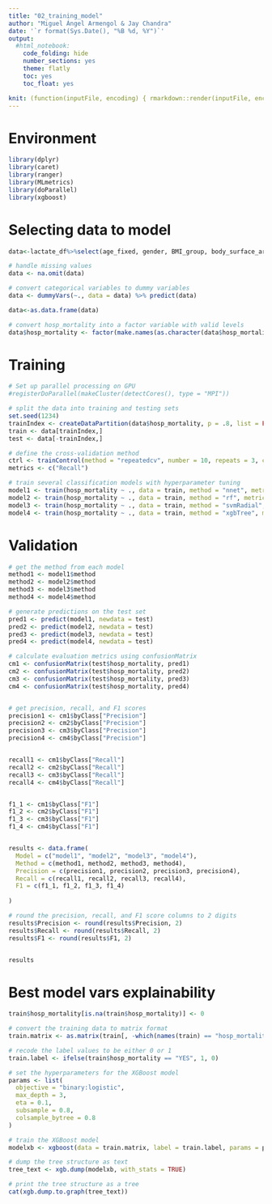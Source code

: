 ```yaml
---
title: "02_training_model"
author: "Miguel Ángel Armengol & Jay Chandra"
date: '`r format(Sys.Date(), "%B %d, %Y")`'
output:
  #html_notebook:
    code_folding: hide
    number_sections: yes
    theme: flatly
    toc: yes
    toc_float: yes

knit: (function(inputFile, encoding) { rmarkdown::render(inputFile, encoding = encoding, output_file = paste0(substr(inputFile,1,nchar(inputFile)-4)," ",Sys.Date(),'.html')) })
---
```



# Environment

```r
library(dplyr)
library(caret)
library(ranger)
library(MLmetrics)
library(doParallel)
library(xgboost)
```

# Selecting data to model

```r
data<-lactate_df%>%select(age_fixed, gender, BMI_group, body_surface_area, unitType, hospitalAdmitSource, hosp_mortality, teachingstatus, unabridgedactualventdays, apache_iv, final_charlson_score, lactate_fst, lactate_max, lactate_num, lactate_num_first3days, lactate_bin_first3days, lactateredrawn_wt8hrs_bin_first3days, mins_from_first_elev_to_test, mins_from_first_sev_elev_to_test, lactate_max_first3days_type, sofatotal_day1, sofatotal_day2, sofatotal_day3, apache_strat)

# handle missing values
data <- na.omit(data)

# convert categorical variables to dummy variables
data <- dummyVars(~., data = data) %>% predict(data)

data<-as.data.frame(data)

# convert hosp_mortality into a factor variable with valid levels
data$hosp_mortality <- factor(make.names(as.character(data$hosp_mortality)))
```

# Training

```r
# Set up parallel processing on GPU
#registerDoParallel(makeCluster(detectCores(), type = "MPI"))

# split the data into training and testing sets
set.seed(1234)
trainIndex <- createDataPartition(data$hosp_mortality, p = .8, list = FALSE)
train <- data[trainIndex,]
test <- data[-trainIndex,]

# define the cross-validation method
ctrl <- trainControl(method = "repeatedcv", number = 10, repeats = 3, classProbs = TRUE, summaryFunction = prSummary, verboseIter = TRUE)
metrics <- c("Recall")

# train several classification models with hyperparameter tuning
model1 <- train(hosp_mortality ~ ., data = train, method = "nnet", metric = metrics, trControl = ctrl)
model2 <- train(hosp_mortality ~ ., data = train, method = "rf", metric = metrics, trControl = ctrl, tuneGrid = expand.grid(mtry = c(2,4,6)))
model3 <- train(hosp_mortality ~ ., data = train, method = "svmRadial", metric = metrics, trControl = ctrl, tuneLength = 3)
model4 <- train(hosp_mortality ~ ., data = train, method = "xgbTree", metric = metrics, trControl = ctrl, tuneLength = 3)
```

# Validation

```r
# get the method from each model
method1 <- model1$method
method2 <- model2$method
method3 <- model3$method
method4 <- model4$method

# generate predictions on the test set
pred1 <- predict(model1, newdata = test)
pred2 <- predict(model2, newdata = test)
pred3 <- predict(model3, newdata = test)
pred4 <- predict(model4, newdata = test)

# calculate evaluation metrics using confusionMatrix
cm1 <- confusionMatrix(test$hosp_mortality, pred1)
cm2 <- confusionMatrix(test$hosp_mortality, pred2)
cm3 <- confusionMatrix(test$hosp_mortality, pred3)
cm4 <- confusionMatrix(test$hosp_mortality, pred4)


# get precision, recall, and F1 scores
precision1 <- cm1$byClass["Precision"]
precision2 <- cm2$byClass["Precision"]
precision3 <- cm3$byClass["Precision"]
precision4 <- cm4$byClass["Precision"]


recall1 <- cm1$byClass["Recall"]
recall2 <- cm2$byClass["Recall"]
recall3 <- cm3$byClass["Recall"]
recall4 <- cm4$byClass["Recall"]


f1_1 <- cm1$byClass["F1"]
f1_2 <- cm2$byClass["F1"]
f1_3 <- cm3$byClass["F1"]
f1_4 <- cm4$byClass["F1"]


results <- data.frame(
  Model = c("model1", "model2", "model3", "model4"),
  Method = c(method1, method2, method3, method4),
  Precision = c(precision1, precision2, precision3, precision4),
  Recall = c(recall1, recall2, recall3, recall4),
  F1 = c(f1_1, f1_2, f1_3, f1_4)
  
)

# round the precision, recall, and F1 score columns to 2 digits
results$Precision <- round(results$Precision, 2)
results$Recall <- round(results$Recall, 2)
results$F1 <- round(results$F1, 2)


results
```

# Best model vars explainability

```r

train$hosp_mortality[is.na(train$hosp_mortality)] <- 0

# convert the training data to matrix format
train.matrix <- as.matrix(train[, -which(names(train) == "hosp_mortality")])

# recode the label values to be either 0 or 1
train.label <- ifelse(train$hosp_mortality == "YES", 1, 0)

# set the hyperparameters for the XGBoost model
params <- list(
  objective = "binary:logistic",
  max_depth = 3,
  eta = 0.1,
  subsample = 0.8,
  colsample_bytree = 0.8
)

# train the XGBoost model
modelxb <- xgboost(data = train.matrix, label = train.label, params = params, nrounds = 10)

# dump the tree structure as text
tree_text <- xgb.dump(modelxb, with_stats = TRUE)

# print the tree structure as a tree
cat(xgb.dump.to.graph(tree_text))

```

